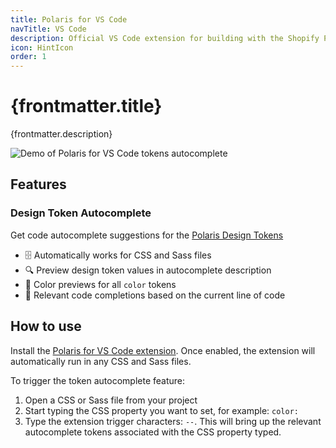 ```yaml
---
title: Polaris for VS Code
navTitle: VS Code
description: Official VS Code extension for building with the Shopify Polaris design system.
icon: HintIcon
order: 1
---
```


# {frontmatter.title}

<Lede>{frontmatter.description}</Lede>

<picture>
  <source
    srcSet="/images/tools/polaris-for-vscode/polaris-for-vscode-preview.png"
    media="(prefers-reduced-motion: reduce)"
  ></source>
  <img
    style={{maxWidth: '100%'}}
    srcSet="/images/tools/polaris-for-vscode/polaris-for-vscode-preview.gif"
    alt="Demo of Polaris for VS Code tokens autocomplete"
  />
</picture>

## Features

### Design Token Autocomplete

Get code autocomplete suggestions for the [Polaris Design Tokens](https://polaris.shopify.com/tokens/color#navigation)

- 🗄️ Automatically works for CSS and Sass files
- 🔍 Preview design token values in autocomplete description
- 🎨 Color previews for all `color` tokens
- 🥇 Relevant code completions based on the current line of code

## How to use

Install the [Polaris for VS Code extension](https://marketplace.visualstudio.com/items?itemName=Shopify.polaris-for-vscode). Once enabled, the extension will automatically run in any CSS and Sass files.

To trigger the token autocomplete feature:

1. Open a CSS or Sass file from your project
2. Start typing the CSS property you want to set, for example: `color:`
3. Type the extension trigger characters: `--`. This will bring up the relevant autocomplete tokens associated with the CSS property typed.
